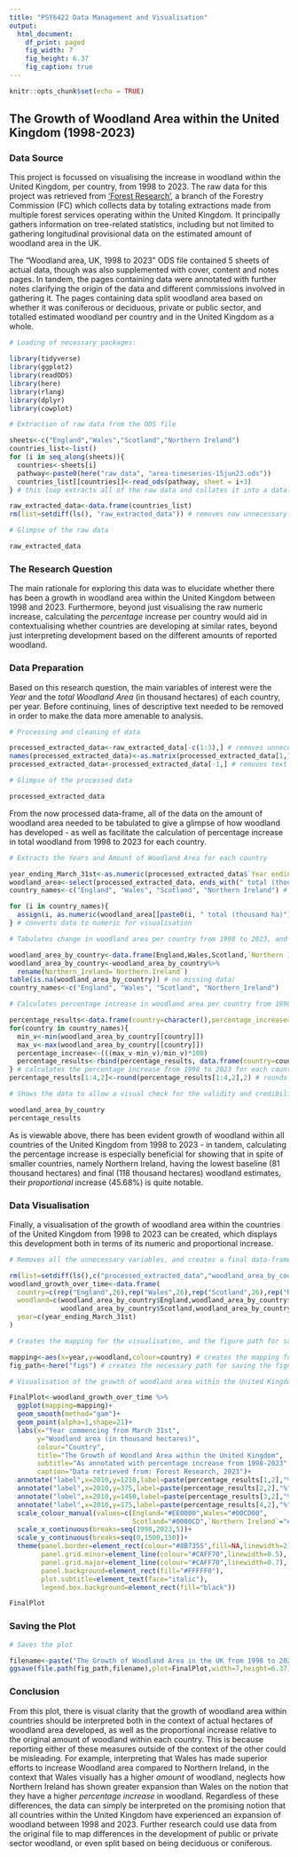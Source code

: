 ```yaml
---
title: "PSY6422 Data Management and Visualisation"
output:
  html_document:
    df_print: paged
    fig_width: 7
    fig_height: 6.37
    fig_caption: true
---
```


```r
knitr::opts_chunk$set(echo = TRUE)
```


## The Growth of Woodland Area within the United Kingdom (1998-2023)

### Data Source

This project is focussed on visualising the increase in woodland within the United Kingdom, per country, from 1998 to 2023. The raw data for this project was retrieved from ['Forest Research'](https://www.forestresearch.gov.uk/tools-and-resources/statistics/data-downloads/), a branch of the Forestry Commission (FC) which collects data by totaling extractions made from multiple forest services operating within the United Kingdom. It principally gathers information on tree-related statistics, including but not limited to gathering longitudinal provisional data on the estimated amount of woodland area in the UK.

The “Woodland area, UK, 1998 to 2023” ODS file contained 5 sheets of actual data, though was also supplemented with cover, content and notes pages. In tandem, the pages containing data were annotated with further notes clarifying the origin of the data and different commissions involved in gathering it. The pages containing data split woodland area based on whether it was coniferous or deciduous, private or public sector, and totalled estimated woodland per country and in the United Kingdom as a whole.

```r
# Loading of necessary packages:

library(tidyverse)
library(ggplot2)
library(readODS)
library(here)
library(rlang)
library(dplyr)
library(cowplot)

# Extraction of raw data from the ODS file

sheets<-c("England","Wales","Scotland","Northern Ireland")
countries_list<-list()
for (i in seq_along(sheets)){
  countries<-sheets[i]
  pathway<-paste0(here("raw_data", "area-timeseries-15jun23.ods"))
  countries_list[[countries]]<-read_ods(pathway, sheet = i+3)
} # this loop extracts all of the raw data and collates it into a data-frame

raw_extracted_data<-data.frame(countries_list)
rm(list=setdiff(ls(), "raw_extracted_data")) # removes now unnecessary variables to clean environment

# Glimpse of the raw data

raw_extracted_data
```


### The Research Question

The main rationale for exploring this data was to elucidate whether there has been a growth in woodland area within the United Kingdom between 1998 and 2023. Furthermore, beyond just visualising the raw numeric increase, calculating the *percentage* increase per country would aid in contextualising whether countries are developing at similar rates, beyond just interpreting development based on the different amounts of reported woodland.

### Data Preparation

Based on this research question, the main variables of interest were the *Year* and the *total Woodland Area* (in thousand hectares) of each country, per year. Before continuing, lines of descriptive text needed to be removed in order to make the data more amenable to analysis.

```r
# Processing and cleaning of data

processed_extracted_data<-raw_extracted_data[-c(1:3),] # removes unnecessary text
names(processed_extracted_data)<-as.matrix(processed_extracted_data[1,]) # labels each column by their original titles
processed_extracted_data<-processed_extracted_data[-1,] # removes text names from the data

# Glimpse of the processed data

processed_extracted_data
```

From the now processed data-frame, all of the data on the amount of woodland area needed to be tabulated to give a glimpse of how woodland has developed - as well as facilitate the calculation of percentage increase in total woodland from 1998 to 2023 for each country.

```r
# Extracts the Years and Amount of Woodland Area for each country

year_ending_March_31st<-as.numeric(processed_extracted_data$`Year ending 31 March`) # The Year
woodland_area<-select(processed_extracted_data, ends_with(" total (thousand ha)")) # Amount of Woodland Area
country_names<-c("England", "Wales", "Scotland", "Northern Ireland") # Country Names

for (i in country_names){
  assign(i, as.numeric(woodland_area[[paste0(i, " total (thousand ha)")]])) 
} # converts data to numeric for visualisation

# Tabulates change in woodland area per country from 1998 to 2023, and checks for any missing data

woodland_area_by_country<-data.frame(England,Wales,Scotland,`Northern Ireland`)
woodland_area_by_country<-woodland_area_by_country%>%
  rename(Northern_Ireland=`Northern.Ireland`)
table(is.na(woodland_area_by_country)) # no missing data!
country_names<-c("England", "Wales", "Scotland", "Northern_Ireland")

# Calculates percentage increase in woodland area per country from 1998 to 2023

percentage_results<-data.frame(country=character(),percentage_increase=numeric(),stringsAsFactors=FALSE) # creates an empty data-frame
for(country in country_names){
  min_v<-min(woodland_area_by_country[[country]])
  max_v<-max(woodland_area_by_country[[country]])
  percentage_increase<-(((max_v-min_v)/min_v)*100)
  percentage_results<-rbind(percentage_results, data.frame(country=country,percentage_increase=percentage_increase))
} # calculates the percentage increase from 1998 to 2023 for each country
percentage_results[1:4,2]<-round(percentage_results[1:4,2],2) # rounds the data to 2 decimal places

# Shows the data to allow a visual check for the validity and credibility of the results

woodland_area_by_country
percentage_results
```

As is viewable above, there has been evident growth of woodland within all countries of the United Kingdom from 1998 to 2023 - in tandem, calculating the percentage increase is especially beneficial for showing that in spite of smaller countries, namely Northern Ireland, having the lowest baseline (81 thousand hectares) and final (118 thousand hectares) woodland estimates, their *proportional* increase (45.68%) is quite notable.

### Data Visualisation

Finally, a visualisation of the growth of woodland area within the countries of the United Kingdom from 1998 to 2023 can be created, which displays this development both in terms of its numeric and proportional increase.

```r
# Removes all the unnecessary variables, and creates a final data-frame amenable to the upcoming visualisation

rm(list=setdiff(ls(),c("processed_extracted_data","woodland_area_by_country","country_names","year_ending_March_31st", "plot","percentage_results")))
woodland_growth_over_time<-data.frame(
  country=c(rep("England",26),rep("Wales",26),rep("Scotland",26),rep("Northern Ireland",26)),
  woodland=c(woodland_area_by_country$England,woodland_area_by_country$Wales,
             woodland_area_by_country$Scotland,woodland_area_by_country$Northern_Ireland),
  year=c(year_ending_March_31st)
)

# Creates the mapping for the visualisation, and the figure path for saving it

mapping<-aes(x=year,y=woodland,colour=country) # creates the mapping for the visualisation
fig_path<-here("figs") # creates the necessary path for saving the figure

# Visualisation of the growth of woodland area within the United Kingdom, from 1998 to 2023

FinalPlot<-woodland_growth_over_time %>%
  ggplot(mapping=mapping)+
  geom_smooth(method="gam")+
  geom_point(alpha=1,shape=21)+
  labs(x="Year commencing from March 31st",
       y="Woodland area (in thousand hectares)",
       colour="Country",
       title="The Growth of Woodland Area within the United Kingdom",
       subtitle="As annotated with percentage increase from 1998-2023",
       caption="Data retrieved from: Forest Research, 2023")+
  annotate("label",x=2010,y=1210,label=paste(percentage_results[1,2],"%"),colour="#EE0000",size=3,fontface="bold")+
  annotate("label",x=2010,y=375,label=paste(percentage_results[2,2],"%"),colour="#00CD00",size=3,fontface="bold")+
  annotate("label",x=2010,y=1450,label=paste(percentage_results[3,2],"%"),colour="#0000CD",size=3,fontface="bold")+
  annotate("label",x=2010,y=175,label=paste(percentage_results[4,2],"%"),colour="#FFA500",size=3,fontface="bold")+
  scale_colour_manual(values=c(England="#EE0000",Wales="#00CD00",
                               Scotland="#0000CD",`Northern Ireland`="#FFA500"))+
  scale_x_continuous(breaks=seq(1998,2023,5))+
  scale_y_continuous(breaks=seq(0,1500,150))+
  theme(panel.border=element_rect(colour="#8B7355",fill=NA,linewidth=2),
        panel.grid.minor=element_line(colour="#CAFF70",linewidth=0.5),
        panel.grid.major=element_line(colour="#CAFF70",linewidth=0.7),
        panel.background=element_rect(fill="#FFFFF0"),
        plot.subtitle=element_text(face="italic"),
        legend.box.background=element_rect(fill="black"))

FinalPlot
```

### Saving the Plot

```r
# Saves the plot

filename<-paste("The Growth of Woodland Area in the UK from 1998 to 2023.png",sep="")
ggsave(file.path(fig_path,filename),plot=FinalPlot,width=7,height=6.37)
```

### Conclusion

From this plot, there is visual clarity that the growth of woodland area within countries should be interpreted both in the context of actual hectares of woodland area developed, as well as the proportional increase relative to the original amount of woodland within each country. This is because reporting either of these measures outside of the context of the other could be misleading. For example, interpreting that Wales has made superior efforts to increase Woodland area compared to Northern Ireland, in the context that Wales visually has a higher *amount* of woodland, neglects how Northern Ireland has shown greater expansion than Wales on the notion that they have a higher *percentage increase* in woodland. Regardless of these differences, the data can simply be interpreted on the promising notion that all countries within the United Kingdom have experienced an expansion of woodland between 1998 and 2023. Further research could use data from the original file to map differences in the development of public or private sector woodland, or even split based on being deciduous or coniferous.
